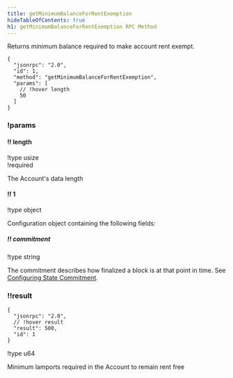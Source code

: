 ```yaml
---
title: getMinimumBalanceForRentExemption
hideTableOfContents: true
h1: getMinimumBalanceForRentExemption RPC Method
---
```


Returns minimum balance required to make account rent exempt.

<APIMethod>

```jsonc !!request curl
{
  "jsonrpc": "2.0",
  "id": 1,
  "method": "getMinimumBalanceForRentExemption",
  "params": [
    // !hover length
    50
  ]
}
```

### !params

#### !! length

!type usize  
!required

The Account's data length

#### !! 1

!type object

Configuration object containing the following fields:

##### !! commitment

!type string

The commitment describes how finalized a block is at that point in time. See
[Configuring State Commitment](/docs/rpc#configuring-state-commitment).

### !!result

```jsonc !response
{
  "jsonrpc": "2.0",
  // !hover result
  "result": 500,
  "id": 1
}
```

!type u64

Minimum lamports required in the Account to remain rent free

</APIMethod>
